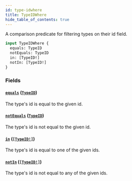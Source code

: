 ```yaml
---
id: type-idwhere
title: TypeIDWhere
hide_table_of_contents: true
---
```



A comparison predicate for filtering types on their id field.

```graphql
input TypeIDWhere {
  equals: TypeID
  notEquals: TypeID
  in: [TypeID!]
  notIn: [TypeID!]
}
```


### Fields

#### [`equals`](#) ([`TypeID`](/docs/directory-api-reference/schema/scalars/type-id))

The type's id is equal to the given id.


#### [`notEquals`](#) ([`TypeID`](/docs/directory-api-reference/schema/scalars/type-id))

The type's id is not equal to the given id.


#### [`in`](#) ([`[TypeID!]`](/docs/directory-api-reference/schema/scalars/type-id))

The type's id is equal to one of the given ids.


#### [`notIn`](#) ([`[TypeID!]`](/docs/directory-api-reference/schema/scalars/type-id))

The type's id is not equal to any of the given ids.




